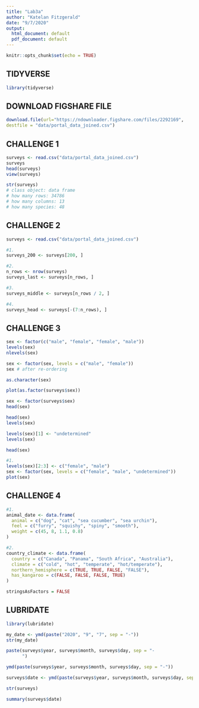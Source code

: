 ```yaml
---
title: "Lab3a"
author: "Katelan Fitzgerald"
date: "9/7/2020"
output:
  html_document: default
  pdf_document: default
---
```


```r
knitr::opts_chunk$set(echo = TRUE)
```

## TIDYVERSE

```r
library(tidyverse)
```

## DOWNLOAD FIGSHARE FILE

``` r
download.file(url="https://ndownloader.figshare.com/files/2292169",
destfile = "data/portal_data_joined.csv")
```

## CHALLENGE 1

``` r
surveys <- read.csv("data/portal_data_joined.csv")
surveys
head(surveys)
view(surveys)

str(surveys)
# class object: data frame
# how many rows: 34786
# how many columns: 13
# how many species: 48

```

## CHALLENGE 2

```r
surveys <- read.csv("data/portal_data_joined.csv")

#1.
surveys_200 <- surveys[200, ]

#2.
n_rows <- nrow(surveys)
surveys_last <- surveys[n_rows, ]

#3.
surveys_middle <- surveys[n_rows / 2, ]

#4.
surveys_head <- surveys[-(7:n_rows), ]

```

## CHALLENGE 3

```r
sex <- factor(c("male", "female", "female", "male"))
levels(sex)
nlevels(sex)

sex <- factor(sex, levels = c("male", "female"))
sex # after re-ordering

as.character(sex)

plot(as.factor(surveys$sex))

sex <- factor(surveys$sex)
head(sex)

head(sex)
levels(sex)

levels(sex)[1] <- "undetermined"
levels(sex)

head(sex)

#1.
levels(sex)[2:3] <- c("female", "male")
sex <- factor(sex, levels = c("female", "male", "undetermined"))
plot(sex)

```
## CHALLENGE 4

``` r
#1.
animal_date <- data.frame(
  animal = c("dog", "cat", "sea cucumber", "sea urchin"),
  feel = c("furry", "squishy", "spiny", "smooth"),
  weight = c(45, 8, 1.1, 0.8)
)

#2.
country_climate <- data.frame(
  country = c("Canada", "Panama", "South Africa", "Australia"),
  climate = c("cold", "hot", "temperate", "hot/temperate"),
  northern_hemisphere = c(TRUE, TRUE, FALSE, "FALSE"),
  has_kangaroo = c(FALSE, FALSE, FALSE, TRUE)
)

stringsAsFactors = FALSE

```

## LUBRIDATE

```r
library(lubridate)
```

```r
my_date <- ymd(paste("2020", "9", "7", sep = "-"))
str(my_date)

paste(surveys$year, surveys$month, surveys$day, sep = "-
      ")

ymd(paste(surveys$year, surveys$month, surveys$day, sep = "-"))

surveys$date <- ymd(paste(surveys$year, surveys$month, surveys$day, sep = "-"))

str(surveys)

summary(surveys$date)

```